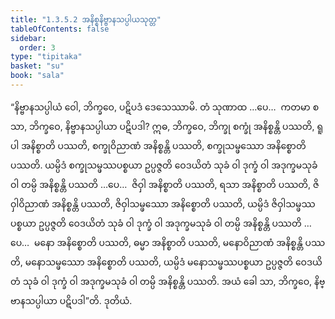 ```yaml
---
title: "1.3.5.2 အနိစ္စနိဗ္ဗာနသပ္ပါယသုတ္တ"
tableOfContents: false
sidebar:
  order: 3
type: "tipitaka"
basket: "su"
book: "sala"
---
```



<DynamicBreadcrumb />

<Division number="147" book="sala">

<Paragraph number="812" book="sala">
“နိဗ္ဗာနသပ္ပါယံ ဝေါ, ဘိက္ခဝေ, ပဋိပဒံ ဒေသေဿာမိ. တံ သုဏာထ …ပေ…  ကတမာ စ သာ, ဘိက္ခဝေ, နိဗ္ဗာနသပ္ပါယာ ပဋိပဒါ? ဣဓ, ဘိက္ခဝေ, ဘိက္ခု စက္ခုံ အနိစ္စန္တိ ပဿတိ, ရူပါ အနိစ္စာတိ ပဿတိ, စက္ခုဝိညာဏံ အနိစ္စန္တိ ပဿတိ, စက္ခုသမ္ဖဿော အနိစ္စောတိ ပဿတိ. ယမ္ပိဒံ စက္ခုသမ္ဖဿပစ္စယာ ဥပ္ပဇ္ဇတိ ဝေဒယိတံ သုခံ ဝါ ဒုက္ခံ ဝါ အဒုက္ခမသုခံ ဝါ တမ္ပိ အနိစ္စန္တိ ပဿတိ …ပေ…  ဇိဝှါ အနိစ္စာတိ ပဿတိ, ရသာ အနိစ္စာတိ ပဿတိ, ဇိဝှါဝိညာဏံ အနိစ္စန္တိ ပဿတိ, ဇိဝှါသမ္ဖဿော အနိစ္စောတိ ပဿတိ, ယမ္ပိဒံ ဇိဝှါသမ္ဖဿပစ္စယာ ဥပ္ပဇ္ဇတိ ဝေဒယိတံ သုခံ ဝါ ဒုက္ခံ ဝါ အဒုက္ခမသုခံ ဝါ တမ္ပိ အနိစ္စန္တိ ပဿတိ …ပေ…  မနော အနိစ္စောတိ ပဿတိ, ဓမ္မာ အနိစ္စာတိ ပဿတိ, မနောဝိညာဏံ အနိစ္စန္တိ ပဿတိ, မနောသမ္ဖဿော အနိစ္စောတိ ပဿတိ, ယမ္ပိဒံ မနောသမ္ဖဿပစ္စယာ ဥပ္ပဇ္ဇတိ ဝေဒယိတံ သုခံ ဝါ ဒုက္ခံ ဝါ အဒုက္ခမသုခံ ဝါ တမ္ပိ အနိစ္စန္တိ ပဿတိ. အယံ ခေါ သာ, ဘိက္ခဝေ, နိဗ္ဗာနသပ္ပါယာ ပဋိပဒါ”တိ.

</Paragraph>
</Division>

<Paragraph number="813" type="center" book="sala">
ဒုတိယံ.
</Paragraph>